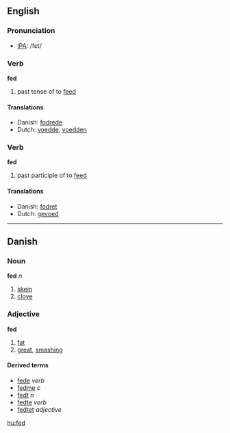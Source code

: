==English==
=== Pronunciation ===
*[[w:IPA|IPA]]: /fεt/

=== Verb ===
'''fed'''

# past tense of to [[feed]]

==== Translations ====
*Danish: [[fodrede]]
*Dutch: [[voedde]], [[voedden]]

=== Verb ===
'''fed'''

# past participle of to [[feed]]

==== Translations ====
*Danish: [[fodret]]
*Dutch: [[gevoed]]

----

==Danish==
===Noun===
'''fed''' ''n''

# [[skein]]
# [[clove]]

===Adjective===
'''fed'''

# [[fat]]
# [[great]], [[smashing]]

====Derived terms====
*[[fede]] ''verb''
*[[fedme]] ''c''
*[[fedt]] ''n''
*[[fedte]] ''verb''
*[[fedtet]] ''adjective''

[[hu:fed]]